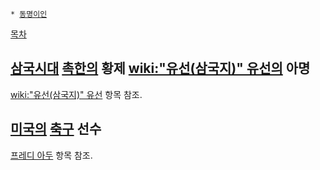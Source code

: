  * [[동명이인]]

[[목차]]

== [[삼국시대]] [[촉한]]의 황제 [[wiki:"유선(삼국지)" 유선]]의 아명 ==
[[wiki:"유선(삼국지)" 유선]] 항목 참조.

== [[미국]]의 [[축구]] 선수 ==
[[프레디 아두]] 항목 참조.
